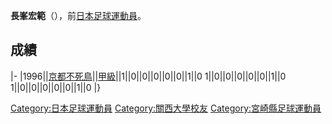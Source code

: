 {{Infobox football biography
|name=長峯宏範
|image=
|fullname=長峯宏範
|birth_date={{Birth date and age|1973|5|12}}
|cityofbirth=[[宮崎縣|宮崎縣]]
|countryofbirth=[[日本|日本]]
|position=[[後衛_(足球)|後衛]]
|currentclub=
|years=1996
|clubs=[[京都不死鳥|京都不死鳥]]
|caps(goals)=
|nationalyears=
|nationalteam=
|nationalcaps(goals)=
}}
'''長峯宏範'''（{{Bd|1973年|5月12日||}}），前[[日本|日本]][[足球|足球]][[運動員|運動員]]。

==成績==
{{Football player club statistics 1|YYN}}
{{Football player club statistics 2|JPN|YYN}}
|-
|1996||[[京都不死鳥|京都不死鳥]]||[[日本職業足球甲級聯賽|甲級]]||1||0||0||0||0||0||1||0
{{Football player club statistics 3|1|JPN}}1||0||0||0||0||0||1||0
{{Football player club statistics 5}}1||0||0||0||0||0||1||0
|}

{{Japan-sport-bio-stub}}
{{Soccer-player-stub}}

[[Category:日本足球運動員|Category:日本足球運動員]]
[[Category:關西大學校友|Category:關西大學校友]]
[[Category:宮崎縣足球運動員|Category:宮崎縣足球運動員]]